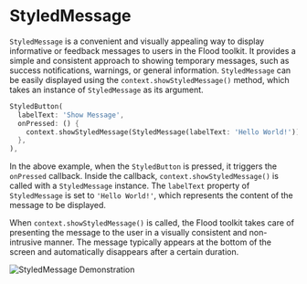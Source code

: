 # StyledMessage

`StyledMessage` is a convenient and visually appealing way to display informative or feedback messages to users in the Flood toolkit. It provides a simple and consistent approach to showing temporary messages, such as success notifications, warnings, or general information. `StyledMessage` can be easily displayed using the `context.showStyledMessage()` method, which takes an instance of `StyledMessage` as its argument.

```dart
StyledButton(
  labelText: 'Show Message',
  onPressed: () {
    context.showStyledMessage(StyledMessage(labelText: 'Hello World!'));
  },
),
```

In the above example, when the `StyledButton` is pressed, it triggers the `onPressed` callback. Inside the callback, `context.showStyledMessage()` is called with a `StyledMessage` instance. The `labelText` property of `StyledMessage` is set to `'Hello World!'`, which represents the content of the message to be displayed.

When `context.showStyledMessage()` is called, the Flood toolkit takes care of presenting the message to the user in a visually consistent and non-intrusive manner. The message typically appears at the bottom of the screen and automatically disappears after a certain duration.

![StyledMessage Demonstration](/styled-message.png)

